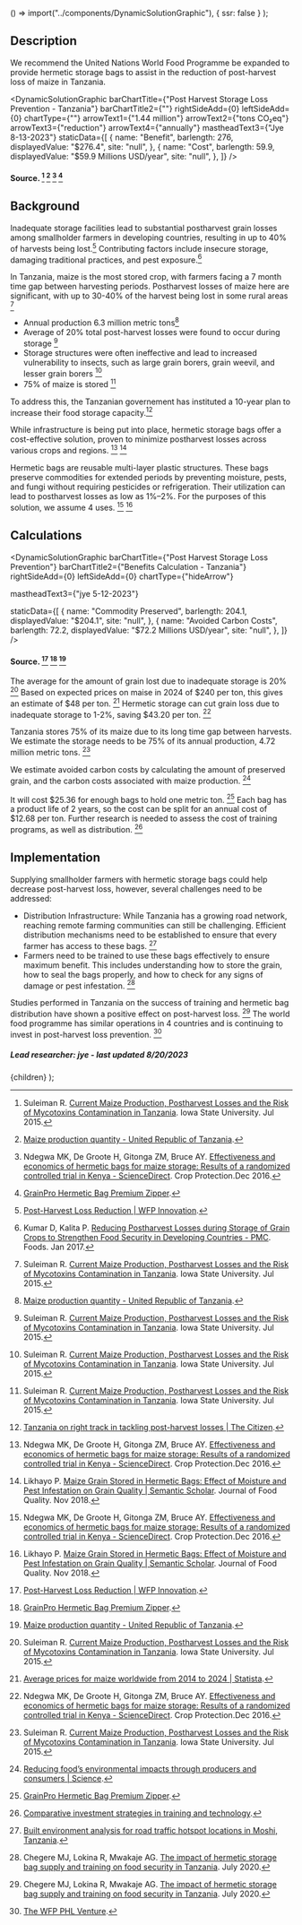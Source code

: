 
  () => import("../components/DynamicSolutionGraphic"),
  { ssr: false }
);


## Description

We recommend the United Nations World Food Programme be expanded to provide hermetic storage bags to assist in the reduction of post-harvest loss of maize in Tanzania.

<DynamicSolutionGraphic
  barChartTitle={"Post Harvest Storage Loss Prevention - Tanzania"}
  barChartTitle2={""}
  rightSideAdd={0}
  leftSideAdd={0}
  chartType={""}
  arrowText1={"1.44 million"}
  arrowText2={"tons CO₂eq"}
  arrowText3={"reduction"}
  arrowText4={"annually"}
  mastheadText3={"Jye 8-13-2023"}
  staticData={[
    {
      name: "Benefit",
      barlength: 276,
      displayedValue: "$276.4",
      site: "null",
    },
    {
      name: "Cost",
      barlength: 59.9,
      displayedValue: "$59.9 Millions USD/year",
      site: "null",
    },
  ]}
/>

#### Source. [^"3"] [^"6"] [^"7"] [^"8"]

## Background

Inadequate storage facilities lead to substantial postharvest grain losses among smallholder farmers in developing countries, resulting in up to 40% of harvests being lost.[^"2"] Contributing factors include insecure storage, damaging traditional practices, and pest exposure.[^"1"]

In Tanzania, maize is the most stored crop, with farmers facing a 7 month time gap between harvesting periods. Postharvest losses of maize here are significant, with up to 30-40% of the harvest being lost in some rural areas [^"3"]

- Annual production 6.3 million metric tons[^"6"]
- Average of 20% total post-harvest losses were found to occur during storage [^"3"]
- Storage structures were often ineffective and lead to increased vulnerability to insects, such as large grain borers, grain weevil, and lesser grain borers [^"3"]
- 75% of maize is stored [^"3"]

To address this, the Tanzanian governement has instituted a 10-year plan to increase their food storage capacity.[^"5"]

While infrastructure is being put into place, hermetic storage bags offer a cost-effective solution, proven to minimize postharvest losses across various crops and regions. [^"7"] [^"10"]

Hermetic bags are reusable multi-layer plastic structures. These bags preserve commodities for extended periods by preventing moisture, pests, and fungi without requiring pesticides or refrigeration. Their utilization can lead to postharvest losses as low as 1%–2%. For the purposes of this solution, we assume 4 uses. [^"7"] [^"10"]

## Calculations

<DynamicSolutionGraphic
  barChartTitle={"Post Harvest Storage Loss Prevention"}
  barChartTitle2={"Benefits Calculation - Tanzania"}
  rightSideAdd={0}
  leftSideAdd={0}
  chartType={"hideArrow"}

mastheadText3={"jye 5-12-2023"}

staticData={[
{
name: "Commodity Preserved",
barlength: 204.1,
displayedValue: "$204.1",
site: "null",
},
{
name: "Avoided Carbon Costs",
barlength: 72.2,
displayedValue: "$72.2 Millions USD/year",
site: "null",
},
]}
/>

#### Source. [^"2"] [^"8"] [^"6"]

The average for the amount of grain lost due to inadequate storage is 20% [^"3"] Based on expected prices on maise in 2024 of $240 per ton, this gives an estimate of $48 per ton. [^"11"] Hermetic storage can cut grain loss due to inadequate storage to 1-2%, saving $43.20 per ton. [^"7"]

Tanzania stores 75% of its maize due to its long time gap between harvests. We estimate the storage needs to be 75% of its annual production, 4.72 million metric tons. [^"3"]

We estimate avoided carbon costs by calculating the amount of preserved grain, and the carbon costs associated with maize production. [^"12"]

It will cost $25.36 for enough bags to hold one metric ton. [^"8"] Each bag has a product life of 2 years, so the cost can be split for an annual cost of $12.68 per ton. Further research is needed to assess the cost of training programs, as well as distribution. [^"15"]

## Implementation

Supplying smallholder farmers with hermetic storage bags could help decrease post-harvest loss, however, several challenges need to be addressed:

- Distribution Infrastructure: While Tanzania has a growing road network, reaching remote farming communities can still be challenging. Efficient distribution mechanisms need to be established to ensure that every farmer has access to these bags. [^"9"]
- Farmers need to be trained to use these bags effectively to ensure maximum benefit. This includes understanding how to store the grain, how to seal the bags properly, and how to check for any signs of damage or pest infestation. [^"13"]

Studies performed in Tanzania on the success of training and hermetic bag distribution have shown a positive effect on post-harvest loss. [^"13"] The world food programme has similar operations in 4 countries and is continuing to invest in post-harvest loss prevention. [^"14"]

##### Lead researcher: jye - last updated 8/20/2023

[^"1"]: Kumar D, Kalita P. [Reducing Postharvest Losses during Storage of Grain Crops to Strengthen Food Security in Developing Countries - PMC](https://www.ncbi.nlm.nih.gov/pmc/articles/PMC5296677/). Foods. Jan 2017.
[^"2"]: [Post-Harvest Loss Reduction | WFP Innovation](https://innovation.wfp.org/project/post-harvest-loss-prevention).
[^"3"]: Suleiman R. [Current Maize Production, Postharvest Losses and the Risk of Mycotoxins Contamination in Tanzania](https://dr.lib.iastate.edu/entities/publication/88da37e2-d648-49fc-880f-0083fdf324b2). Iowa State University. Jul 2015.
[^"4"]: Abass AB, Ndunguru G, Mamiro P, Alenkhe B, Mlingi N, Bekunda M. [Post-harvest food losses in a maize-based farming system of semi-arid savannah area of Tanzania - ScienceDirect](https://www.sciencedirect.com/science/article/pii/S0022474X1300101X#fig3). Journal of Stored Products Research.Apr 2014.
[^"5"]: [Tanzania on right track in tackling post-harvest losses | The Citizen](https://www.thecitizen.co.tz/tanzania/news/business/tanzania-on-right-track-in-tackling-post-harvest-losses-3777128).
[^"6"]: [Maize production quantity - United Republic of Tanzania](https://knoema.com/atlas/United-Republic-of-Tanzania/topics/Agriculture/Crops-Production-Quantity-tonnes/Maize-production).
[^"7"]: Ndegwa MK, De Groote H, Gitonga ZM, Bruce AY. [Effectiveness and economics of hermetic bags for maize storage: Results of a randomized controlled trial in Kenya - ScienceDirect](http://dx.doi.org/10.1016/j.cropro.2016.08.007). Crop Protection.Dec 2016.
[^"8"]: [GrainPro Hermetic Bag Premium Zipper](https://www.grainpro.com/grainpro-bag-premium-zipper).
[^"9"]: [Built environment analysis for road traffic hotspot locations in Moshi, Tanzania](https://pubmed.ncbi.nlm.nih.gov/29415609/).
[^"10"]: Likhayo P. [Maize Grain Stored in Hermetic Bags: Effect of Moisture and Pest Infestation on Grain Quality | Semantic Scholar](https://www.semanticscholar.org/paper/Maize-Grain-Stored-in-Hermetic-Bags%3A-Effect-of-and-Likhayo-Bruce/8e6fdf1df956946d3d565a84900e36c608cc8fba). Journal of Food Quality. Nov 2018.
[^"11"]: [Average prices for maize worldwide from 2014 to 2024 | Statista](https://www.statista.com/statistics/675820/average-prices-maize-worldwide/).
[^"12"]: [Reducing food’s environmental impacts through producers and consumers | Science](https://www.science.org/doi/10.1126/science.aaq0216).
[^"13"]: Chegere MJ, Lokina R, Mwakaje AG. [The impact of hermetic storage bag supply and training on food security in Tanzania](https://link.springer.com/article/10.1007/s12571-020-01052-9). July 2020.
[^"14"]: [The WFP PHL Venture](https://innovation.wfp.org/project/wfp-phl-venture).
[^"15"]: [Comparative investment strategies in training and technology](https://www.semanticscholar.org/paper/Comparative-investment-strategies-in-training-and-Starr/85e839f1c7b8b47556403b0ed6b2a7c133246760).

  <SolutionDropdown problem={problem} solution={solution}>
    {children}
  </SolutionDropdown>
);
